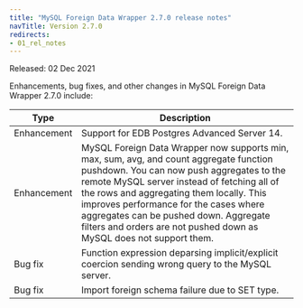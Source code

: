 ```yaml
---
title: "MySQL Foreign Data Wrapper 2.7.0 release notes"
navTitle: Version 2.7.0
redirects:
- 01_rel_notes
---
```


Released: 02 Dec 2021

Enhancements, bug fixes, and other changes in MySQL Foreign Data Wrapper 2.7.0 include:

| Type | Description |
| ---- |------------ |
| Enhancement | Support for EDB Postgres Advanced Server 14. |
| Enhancement | MySQL Foreign Data Wrapper now supports min, max, sum, avg, and count aggregate function pushdown. You can now push aggregates to the remote MySQL server instead of fetching all of the rows and aggregating them locally. This improves performance for the cases where aggregates can be pushed down. Aggregate filters and orders are not pushed down as MySQL does not support them. |
| Bug fix | Function expression deparsing implicit/explicit coercion sending wrong query to the MySQL server. |
| Bug fix | Import foreign schema failure due to SET type. |

